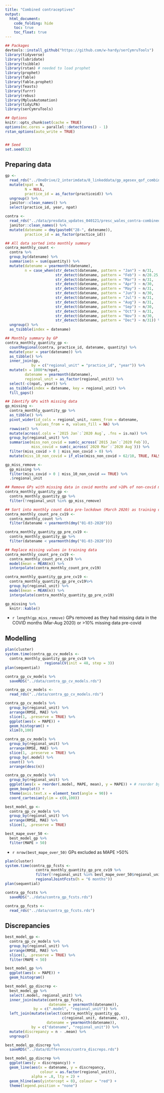 ```yaml
---
title: "Combined contraceptives"
output: 
  html_document:
    code_folding: hide
    toc: true
    toc_float: true
---
```


```r
## Packages
devtools::install_github("https://github.com/w-hardy/serCymruTools")
library(tidyverse)
library(lubridate)
library(tsibble)
library(rstan) # needed to load prophet
library(prophet)
library(fable)
library(fable.prophet)
library(feasts)
library(furrr)
library(rebus)
library(MplusAutomation)
library(tidyLPA)
library(serCymruTools)

## Options
knitr::opts_chunk$set(cache = TRUE)
options(mc.cores = parallel::detectCores() - 1)
rstan_options(auto_write = TRUE)


## Seed
set.seed(32)

```


## Preparing data

```r
gp <- 
  read_rds("../OneDrive/2_interimdata/8_linkeddata/gp_agesex_qof_combined.rds") %>% 
  mutate(npat = N,
         N = NULL,
         practice_id = as_factor(practiceid)) %>% 
  ungroup() %>% 
  janitor::clean_names() %>% 
  select(practice_id, year, npat)

contra <- 
  read_rds("../data/presdata_updates_040121/presc_wales_contra-combined.rds") %>% 
  janitor::clean_names() %>% 
  mutate(datename = dmy(paste0("28-", datename)),
         practice_id = as_factor(practice_id))

## All data sorted into monthly summary
contra_monthly_count <- 
  contra %>% 
  group_by(datename) %>% 
  summarise(n = sum(quantity)) %>% 
  mutate(datename = yearmonth(datename),
         n = case_when(str_detect(datename, pattern = "Jan") ~ n/31,
                       str_detect(datename, pattern = "Feb") ~ n/28.25,
                       str_detect(datename, pattern = "Mar") ~ n/31,
                       str_detect(datename, pattern = "Apr") ~ n/30,
                       str_detect(datename, pattern = "May") ~ n/31,
                       str_detect(datename, pattern = "Jun") ~ n/30,
                       str_detect(datename, pattern = "Jul") ~ n/31,
                       str_detect(datename, pattern = "Aug") ~ n/31,
                       str_detect(datename, pattern = "Sep") ~ n/30,
                       str_detect(datename, pattern = "Oct") ~ n/31,
                       str_detect(datename, pattern = "Nov") ~ n/30,
                       str_detect(datename, pattern = "Dec") ~ n/31)) %>% 
  ungroup() %>% 
  as_tsibble(index = datename)

## Monthly summary by GP
contra_monthly_quantity_gp <- 
  countRegional(contra, practice_id, datename, quantity) %>% 
  mutate(year = year(datename)) %>%
  as_tibble() %>% 
  inner_join(gp, 
            by = c("regional_unit" = "practice_id", "year")) %>% 
  mutate(n = 1000*n/npat,
         datename = yearmonth(datename),
         regional_unit = as_factor(regional_unit)) %>% 
  select(-c(npat, year)) %>% 
  as_tsibble(index = datename, key = regional_unit) %>% 
  fill_gaps()

## Identify GPs with missing data 
gp_missing <- 
  contra_monthly_quantity_gp %>% 
  as_tibble() %>% 
  pivot_wider(id_cols = regional_unit, names_from = datename,
              values_from = n, values_fill = NA) %>% 
  rowwise() %>% 
  mutate(across(.cols = `2015 Jan`:`2020 Aug`, .fns = is.na)) %>% 
  group_by(regional_unit) %>% 
  summarise(miss_non_covid = sum(c_across(`2015 Jan`:`2020 Feb`)),
            miss_covid = sum(c_across(`2020 Mar`:`2020 Aug`))) %>% 
  filter(miss_covid > 0 | miss_non_covid > 0) %>% 
  mutate(miss_10_non_covid = if_else(miss_non_covid > 62/10, TRUE, FALSE))

gp_miss_remove <- 
  gp_missing %>% 
  filter(miss_covid > 0 | miss_10_non_covid == TRUE) %>% 
  .$regional_unit

## Remove GPs with missing data in covid months and >10% of non-covid months
contra_monthly_quantity_gp <- 
  contra_monthly_quantity_gp %>% 
  filter(!regional_unit %in% gp_miss_remove)

## Sort into monthly count data pre-lockdown (March 2020) as training data
contra_monthly_count_pre_cv19 <- 
  contra_monthly_count %>% 
  filter(datename < yearmonth(dmy("01-03-2020"))) 

contra_monthly_quantity_gp_pre_cv19 <- 
  contra_monthly_quantity_gp %>% 
  filter(datename < yearmonth(dmy("01-03-2020"))) 

## Replace missing values in training data
contra_monthly_count_pre_cv19 <- 
  contra_monthly_count_pre_cv19 %>% 
  model(mean = MEAN(n)) %>%
  interpolate(contra_monthly_count_pre_cv19)

contra_monthly_quantity_gp_pre_cv19 <- 
  contra_monthly_quantity_gp_pre_cv19%>% 
  group_by(regional_unit) %>% 
  model(mean = MEAN(n)) %>% 
  interpolate(contra_monthly_quantity_gp_pre_cv19)

```

```r
gp_missing %>% 
  knitr::kable()
```


* `r length(gp_miss_remove)` GPs removed as they had missing data in the COVID months (Mar-Aug 2020) or >10% missing data pre-covid


## Modelling

```r
plan(cluster)
system.time(contra_gp_cv_models <-
  contra_monthly_quantity_gp_pre_cv19 %>%
                  regionalCV(init = 48, step = 3))
plan(sequential)

contra_gp_cv_models %>%
  saveRDS("../data/contra_gp_cv_models.rds")

contra_gp_cv_models <- 
  read_rds("../data/contra_gp_cv_models.rds")

contra_gp_cv_models %>% 
  group_by(regional_unit) %>% 
  arrange(RMSE, MAE) %>% 
  slice(1, .preserve = TRUE) %>% 
  ggplot(aes(x = MAPE)) +
  geom_histogram() +
  xlim(0,100)

contra_gp_cv_models %>% 
  group_by(regional_unit) %>% 
  arrange(RMSE, MAE) %>% 
  slice(1, .preserve = TRUE) %>% 
  group_by(.model) %>% 
  count() %>% 
  arrange(desc(n))

contra_gp_cv_models %>% 
  group_by(regional_unit) %>% 
  ggplot(aes(x = reorder(.model, MAPE, mean), y = MAPE)) + # reorder by mean of y
  geom_boxplot() +
  theme(axis.text.x = element_text(angle = 90)) +
  coord_cartesian(ylim = c(0,100))

```


```r
best_model_gp <- 
  contra_gp_cv_models %>% 
  group_by(regional_unit) %>% 
  arrange(RMSE, MAE) %>% 
  slice(1, .preserve = TRUE)

best_mape_over_50 <- 
  best_model_gp %>% 
  filter(MAPE > 50)

```

* `r nrow(best_mape_over_50)` GPs excluded as MAPE >50%

```r
plan(cluster)
system.time(contra_gp_fcsts <-
              contra_monthly_quantity_gp_pre_cv19 %>%
              filter(!regional_unit %in% best_mape_over_50$regional_unit) %>%
              regionalJointFcsts(h = "6 months"))
plan(sequential)

contra_gp_fcsts %>%
  saveRDS("../data/contra_gp_fcsts.rds")

contra_gp_fcsts <- 
  read_rds("../data/contra_gp_fcsts.rds")

```


## Discrepancies

```r
best_model_gp <- 
  contra_gp_cv_models %>% 
  group_by(regional_unit) %>% 
  arrange(RMSE, MAE) %>% 
  slice(1, .preserve = TRUE) %>% 
  filter(MAPE < 50)

best_model_gp %>% 
  ggplot(aes(x = MAPE)) + 
  geom_histogram()

best_model_gp_discrep <- 
  best_model_gp %>% 
  select(.model, regional_unit) %>% 
  inner_join(mutate(contra_gp_fcsts,
                    datename = yearmonth(datename)), 
             by = c(".model", "regional_unit")) %>%
  left_join(mutate(select(contra_monthly_quantity_gp, 
                          c(regional_unit, datename, n)), 
                   datename = yearmonth(datename)),
            by = c("datename", "regional_unit")) %>% 
  mutate(discrepancy = n - .mean) %>% 
  ungroup()

best_model_gp_discrep %>% 
  saveRDS("../data/differences/contra_discreps.rds")

best_model_gp_discrep %>% 
  ggplot(aes(y = discrepancy)) +
  geom_line(aes(x = datename, y = discrepancy, 
                colour = as.factor(regional_unit)),
            alpha = .8, lty = 2) +
  geom_hline(aes(yintercept = 0), colour = "red") +
  theme(legend.position = "none")

```
